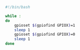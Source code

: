 ```bash lines
#!/bin/bash

while :
do
    gpioset $(gpiofind GPIOX)=1
    sleep 1
    gpioset $(gpiofind GPIOX)=0
    sleep 1
done
```
